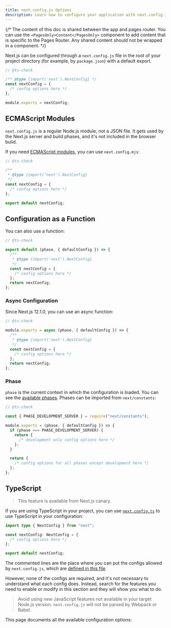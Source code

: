 ```yaml
---
title: next.config.js Options
description: Learn how to configure your application with next.config.js.
---
```


{/* The content of this doc is shared between the app and pages router. You can use the `<PagesOnly>Content</PagesOnly>` component to add content that is specific to the Pages Router. Any shared content should not be wrapped in a component. */}

Next.js can be configured through a `next.config.js` file in the root of your project directory (for example, by `package.json`) with a default export.

```js filename="next.config.js"
// @ts-check

/** @type {import('next').NextConfig} */
const nextConfig = {
  /* config options here */
};

module.exports = nextConfig;
```

## ECMAScript Modules

`next.config.js` is a regular Node.js module, not a JSON file. It gets used by the Next.js server and build phases, and it's not included in the browser build.

If you need [ECMAScript modules](https://nodejs.org/api/esm.html), you can use `next.config.mjs`:

```js filename="next.config.mjs"
// @ts-check

/**
 * @type {import('next').NextConfig}
 */
const nextConfig = {
  /* config options here */
};

export default nextConfig;
```

## Configuration as a Function

You can also use a function:

```js filename="next.config.mjs"
// @ts-check

export default (phase, { defaultConfig }) => {
  /**
   * @type {import('next').NextConfig}
   */
  const nextConfig = {
    /* config options here */
  };
  return nextConfig;
};
```

### Async Configuration

Since Next.js 12.1.0, you can use an async function:

```js filename="next.config.js"
// @ts-check

module.exports = async (phase, { defaultConfig }) => {
  /**
   * @type {import('next').NextConfig}
   */
  const nextConfig = {
    /* config options here */
  };
  return nextConfig;
};
```

### Phase

`phase` is the current context in which the configuration is loaded. You can see the [available phases](https://github.com/vercel/next.js/blob/5e6b008b561caf2710ab7be63320a3d549474a5b/packages/next/shared/lib/constants.ts#L19-L23). Phases can be imported from `next/constants`:

```js filename="next.config.js"
// @ts-check

const { PHASE_DEVELOPMENT_SERVER } = require("next/constants");

module.exports = (phase, { defaultConfig }) => {
  if (phase === PHASE_DEVELOPMENT_SERVER) {
    return {
      /* development only config options here */
    };
  }

  return {
    /* config options for all phases except development here */
  };
};
```

## TypeScript

> This feature is available from Next.js canary.

If you are using TypeScript in your project, you can use [`next.config.ts`](/docs/content/app/building-your-application/configuring/typescript#type-checking-nextconfigts) to use TypeScript in your configuration:

```ts filename="next.config.ts"
import type { NextConfig } from "next";

const nextConfig: NextConfig = {
  /* config options here */
};

export default nextConfig;
```

The commented lines are the place where you can put the configs allowed by `next.config.js`, which are [defined in this file](https://github.com/vercel/next.js/blob/canary/packages/next/src/server/config-shared.ts).

However, none of the configs are required, and it's not necessary to understand what each config does. Instead, search for the features you need to enable or modify in this section and they will show you what to do.

> Avoid using new JavaScript features not available in your target Node.js version. `next.config.js` will not be parsed by Webpack or Babel.

This page documents all the available configuration options:
